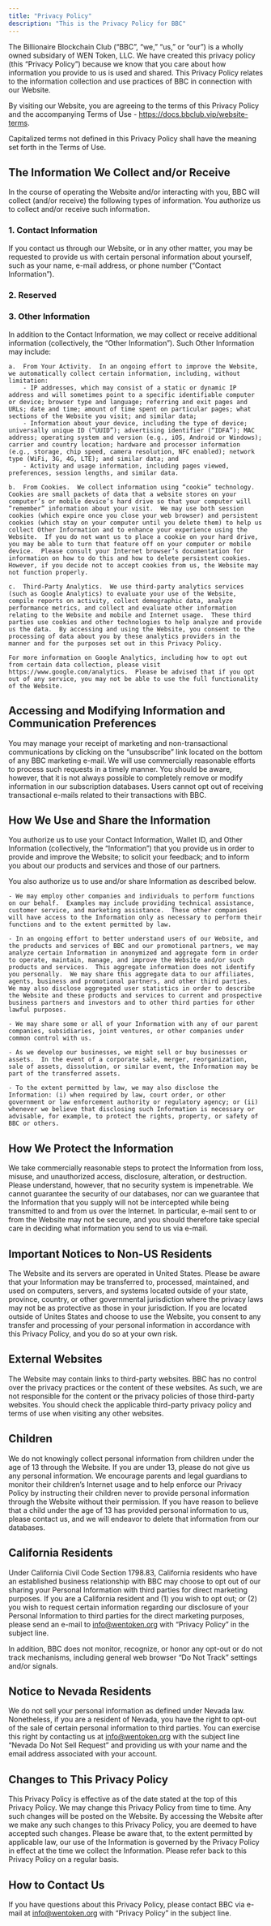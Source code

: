 ```yaml
---
title: "Privacy Policy"
description: "This is the Privacy Policy for BBC"
---
```


The Billionaire Blockchain Club (“BBC”, “we,” “us,” or “our”) is a wholly owned subsidary of WEN Token, LLC. We have created this privacy policy (this “Privacy Policy”) because we know that you care about how information you provide to us is used and shared.  This Privacy Policy relates to the information collection and use practices of BBC in connection with our Website.     

By visiting our Website, you are agreeing to the terms of this Privacy Policy and the accompanying Terms of Use - https://docs.bbclub.vip/website-terms.  

Capitalized terms not defined in this Privacy Policy shall have the meaning set forth in the Terms of Use. 

## The Information We Collect and/or Receive

In the course of operating the Website and/or interacting with you, BBC will collect (and/or receive) the following types of information. You authorize us to collect and/or receive such information. 


### 1. Contact Information

If you contact us through our Website, or in any other matter, you may be requested to provide us with certain personal information about yourself, such as your name, e-mail address, or phone number (“Contact Information”). 


### 2. Reserved

### 3. Other Information

In addition to the Contact Information, we may collect or receive additional information (collectively, the “Other Information”).  Such Other Information may include:

	a.	From Your Activity.  In an ongoing effort to improve the Website, we automatically collect certain information, including, without limitation:
		- IP addresses, which may consist of a static or dynamic IP address and will sometimes point to a specific identifiable computer or device; browser type and language; referring and exit pages and URLs; date and time; amount of time spent on particular pages; what sections of the Website you visit; and similar data;
		- Information about your device, including the type of device; universally unique ID (“UUID”); advertising identifier (“IDFA”); MAC address; operating system and version (e.g., iOS, Android or Windows); carrier and country location; hardware and processor information (e.g., storage, chip speed, camera resolution, NFC enabled); network type (WiFi, 3G, 4G, LTE); and similar data; and
		- Activity and usage information, including pages viewed, preferences, session lengths, and similar data. 

	b.	From Cookies.  We collect information using “cookie” technology.  Cookies are small packets of data that a website stores on your computer’s or mobile device’s hard drive so that your computer will “remember” information about your visit.  We may use both session cookies (which expire once you close your web browser) and persistent cookies (which stay on your computer until you delete them) to help us collect Other Information and to enhance your experience using the Website.  If you do not want us to place a cookie on your hard drive, you may be able to turn that feature off on your computer or mobile device.  Please consult your Internet browser’s documentation for information on how to do this and how to delete persistent cookies.  However, if you decide not to accept cookies from us, the Website may not function properly.

	c.	Third-Party Analytics.  We use third-party analytics services (such as Google Analytics) to evaluate your use of the Website, compile reports on activity, collect demographic data, analyze performance metrics, and collect and evaluate other information relating to the Website and mobile and Internet usage.  These third parties use cookies and other technologies to help analyze and provide us the data.  By accessing and using the Website, you consent to the processing of data about you by these analytics providers in the manner and for the purposes set out in this Privacy Policy.

	For more information on Google Analytics, including how to opt out from certain data collection, please visit https://www.google.com/analytics.  Please be advised that if you opt out of any service, you may not be able to use the full functionality of the Website.

## Accessing and Modifying Information and Communication Preferences

You may manage your receipt of marketing and non-transactional communications by clicking on the “unsubscribe” link located on the bottom of any BBC marketing e-mail.  We will use commercially reasonable efforts to process such requests in a timely manner.  You should be aware, however, that it is not always possible to completely remove or modify information in our subscription databases.  Users cannot opt out of receiving transactional e-mails related to their transactions with BBC.

## How We Use and Share the Information   

You authorize us to use your Contact Information, Wallet ID, and Other Information (collectively, the “Information”) that you provide us in order to provide and improve the Website; to solicit your feedback; and to inform you about our products and services and those of our partners.     

You also authorize us to use and/or share Information as described below.

	- We may employ other companies and individuals to perform functions on our behalf.  Examples may include providing technical assistance, customer service, and marketing assistance.  These other companies will have access to the Information only as necessary to perform their functions and to the extent permitted by law.

	- In an ongoing effort to better understand users of our Website, and the products and services of BBC and our promotional partners, we may analyze certain Information in anonymized and aggregate form in order to operate, maintain, manage, and improve the Website and/or such products and services.  This aggregate information does not identify you personally.  We may share this aggregate data to our affiliates, agents, business and promotional partners, and other third parties.  We may also disclose aggregated user statistics in order to describe the Website and these products and services to current and prospective business partners and investors and to other third parties for other lawful purposes.

	- We may share some or all of your Information with any of our parent companies, subsidiaries, joint ventures, or other companies under common control with us.

	- As we develop our businesses, we might sell or buy businesses or assets.  In the event of a corporate sale, merger, reorganization, sale of assets, dissolution, or similar event, the Information may be part of the transferred assets.

	- To the extent permitted by law, we may also disclose the Information: (i) when required by law, court order, or other government or law enforcement authority or regulatory agency; or (ii) whenever we believe that disclosing such Information is necessary or advisable, for example, to protect the rights, property, or safety of BBC or others.

## How We Protect the Information

We take commercially reasonable steps to protect the Information from loss, misuse, and unauthorized access, disclosure, alteration, or destruction.  Please understand, however, that no security system is impenetrable.  We cannot guarantee the security of our databases, nor can we guarantee that the Information that you supply will not be intercepted while being transmitted to and from us over the Internet. In particular, e-mail sent to or from the Website may not be secure, and you should therefore take special care in deciding what information you send to us via e-mail.  

## Important Notices to Non-US Residents

The Website and its servers are operated in United States.   Please be aware that your Information may be transferred to, processed, maintained, and used on computers, servers, and systems located outside of your state, province, country, or other governmental jurisdiction where the privacy laws may not be as protective as those in your jurisdiction.  If you are located outside of Unites States and choose to use the Website, you consent to any transfer and processing of your personal information in accordance with this Privacy Policy, and you do so at your own risk.

## External Websites

The Website may contain links to third-party websites.  BBC has no control over the privacy practices or the content of these websites.  As such, we are not responsible for the content or the privacy policies of those third-party websites.  You should check the applicable third-party privacy policy and terms of use when visiting any other websites.

## Children 

We do not knowingly collect personal information from children under the age of 13 through the Website.  If you are under 13, please do not give us any personal information.  We encourage parents and legal guardians to monitor their children’s Internet usage and to help enforce our Privacy Policy by instructing their children never to provide personal information through the Website without their permission.  If you have reason to believe that a child under the age of 13 has provided personal information to us, please contact us, and we will endeavor to delete that information from our databases.

## California Residents

Under California Civil Code Section 1798.83, California residents who have an established business relationship with BBC may choose to opt out of our sharing your Personal Information with third parties for direct marketing purposes.  If you are a California resident and (1) you wish to opt out; or (2) you wish to request certain information regarding our disclosure of your Personal Information to third parties for the direct marketing purposes, please send an e-mail to info@wentoken.org with “Privacy Policy” in the subject line.

In addition, BBC does not monitor, recognize, or honor any opt-out or do not track mechanisms, including general web browser “Do Not Track” settings and/or signals.

## Notice to Nevada Residents

We do not sell your personal information as defined under Nevada law. Nonetheless, if you are a resident of Nevada, you have the right to opt-out of the sale of certain personal information to third parties. You can exercise this right by contacting us at info@wentoken.org with the subject line “Nevada Do Not Sell Request” and providing us with your name and the email address associated with your account.

## Changes to This Privacy Policy

This Privacy Policy is effective as of the date stated at the top of this Privacy Policy.  We may change this Privacy Policy from time to time.  Any such changes will be posted on the Website. By accessing the Website after we make any such changes to this Privacy Policy, you are deemed to have accepted such changes.  Please be aware that, to the extent permitted by applicable law, our use of the Information is governed by the Privacy Policy in effect at the time we collect the Information.  Please refer back to this Privacy Policy on a regular basis. 

## How to Contact Us

If you have questions about this Privacy Policy, please contact BBC via e-mail at info@wentoken.org with “Privacy Policy” in the subject line. 
